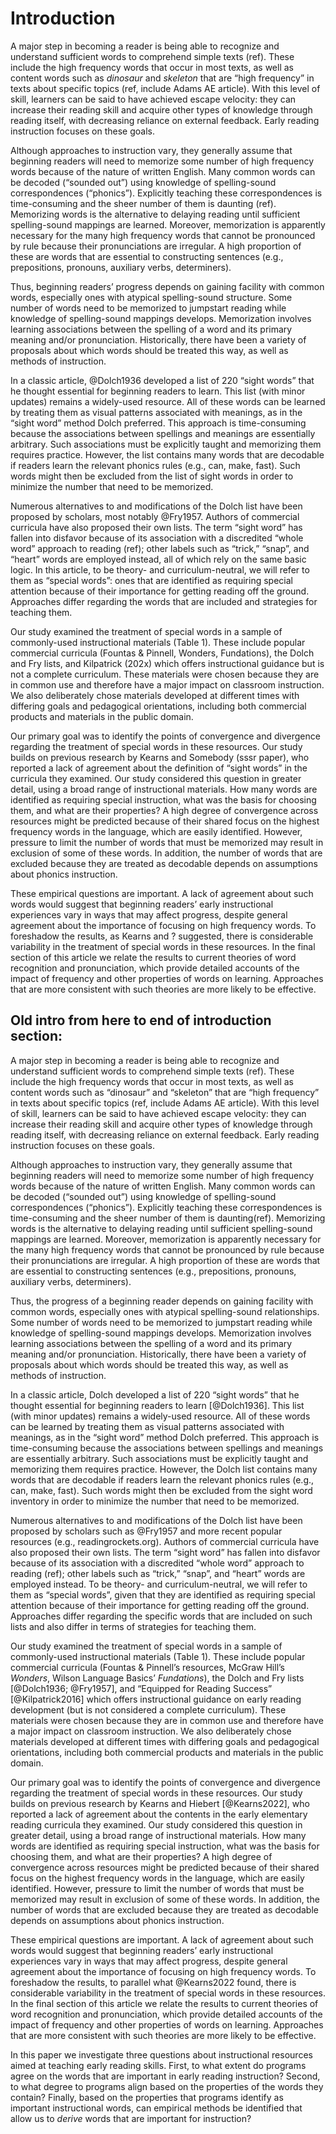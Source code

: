 # Introduction

A major step in becoming a reader is being able to recognize and understand sufficient words to comprehend simple texts (ref). These include the high frequency words that occur in most texts, as well as content words such as _dinosaur_ and _skeleton_ that are “high frequency” in texts about specific topics (ref, include Adams AE article). With this level of skill, learners can be said to have achieved escape velocity: they can increase their reading skill and acquire other types of knowledge through reading itself, with decreasing reliance on external feedback. Early reading instruction focuses on these goals.

Although approaches to instruction vary, they generally assume that beginning readers will need to memorize some number of high frequency words because of the nature of written English. Many common words can be decoded (“sounded out”) using knowledge of spelling-sound correspondences (“phonics”). Explicitly teaching these correspondences is time-consuming and the sheer number of them is daunting (ref). Memorizing words is the alternative to delaying reading until sufficient spelling-sound mappings are learned. Moreover, memorization is apparently necessary for the many high frequency words that cannot be pronounced by rule because their pronunciations are irregular. A high proportion of these are words that are essential to constructing sentences (e.g., prepositions, pronouns, auxiliary verbs, determiners). 

Thus, beginning readers’ progress depends on gaining facility with common words, especially ones with atypical spelling-sound structure. Some number of words need to be memorized to jumpstart reading while knowledge of spelling-sound mappings develops. Memorization involves learning associations between the spelling of a word and its primary meaning and/or pronunciation. Historically, there have been a variety of proposals about which words should be treated this way, as well as methods of instruction. 

In a classic article, @Dolch1936 developed a list of 220 “sight words” that he thought essential for beginning readers to learn. This list (with minor updates) remains a widely-used resource. All of these words can be learned by treating them as visual patterns associated with meanings, as in the “sight word” method Dolch preferred. This approach is time-consuming because the associations between spellings and meanings are essentially arbitrary. Such associations must be explicitly taught and memorizing them requires practice. However, the list contains many words that are decodable if readers learn the relevant phonics rules (e.g., can, make, fast). Such words might then be excluded from the list of sight words in order to minimize the number that need to be memorized. 

Numerous alternatives to and modifications of the Dolch list have been proposed by scholars, most notably @Fry1957. Authors of commercial curricula have also proposed their own lists. The term “sight word” has fallen into disfavor because of its association with a discredited “whole word” approach to reading (ref); other labels such as “trick,” “snap”, and “heart” words are employed instead, all of which rely on the same basic logic. In this article, to be theory- and curriculum-neutral, we will refer to them as “special words”: ones that are identified as requiring special attention because of their importance for getting reading off the ground. Approaches differ regarding the words that are included and strategies for teaching them.

Our study examined the treatment of special words in a sample of commonly-used instructional materials (Table 1). These include popular commercial curricula (Fountas & Pinnell, Wonders, Fundations), the Dolch and Fry lists, and Kilpatrick (202x) which offers instructional guidance but is not a complete curriculum. These materials were chosen because they are in common use and therefore have a major impact on classroom instruction. We also deliberately chose materials developed at different times with differing goals and pedagogical orientations, including both commercial products and materials in the public domain. 

Our primary goal was to identify the points of convergence and divergence regarding the treatment of special words in these resources. Our study builds on previous research by Kearns and Somebody (sssr paper), who reported a lack of agreement about the definition of “sight words” in the curricula they examined. Our study considered this question in greater detail, using a broad range of instructional materials. How many words are identified as requiring special instruction, what was the basis for choosing them, and what are their properties? A high degree of convergence across resources might be predicted because of their shared focus on the highest frequency words in the language, which are easily identified. However, pressure to limit the number of words that must be memorized may result in exclusion of some of these words. In addition, the number of words that are excluded because they are treated as decodable depends on assumptions about phonics instruction. 

These empirical questions are important. A lack of agreement about such words would suggest that beginning readers’ early instructional experiences vary in ways that may affect progress, despite general agreement about the importance of focusing on high frequency words. To foreshadow the results, as Kearns and ? suggested, there is considerable variability in the treatment of special words in these resources. In the final section of this article we relate the results to current theories of word recognition and pronunciation, which provide detailed accounts of the impact of frequency and other properties of words on learning. Approaches that are more consistent with such theories are more likely to be effective.


## Old intro from here to end of introduction section:
A major step in becoming a reader is being able to recognize and understand sufficient words to comprehend simple texts (ref). These include the high frequency words that occur in most texts, as well as content words such as "dinosaur" and "skeleton" that are “high frequency” in texts about specific topics (ref, include Adams AE article). With this level of skill, learners can be said to have achieved escape velocity: they can increase their reading skill and acquire other types of knowledge through reading itself, with decreasing reliance on external feedback. Early reading instruction focuses on these goals.

Although approaches to instruction vary, they generally assume that beginning readers will need to memorize some number of high frequency words because of the nature of written English. Many common words can be decoded (“sounded out”) using knowledge of spelling-sound correspondences (“phonics”). Explicitly teaching these correspondences is time-consuming and the sheer number of them is daunting(ref). Memorizing words is the alternative to delaying reading until sufficient spelling-sound mappings are learned. Moreover, memorization is apparently necessary for the many high frequency words that cannot be pronounced by rule because their pronunciations are irregular. A high proportion of these are words that are essential to constructing sentences (e.g., prepositions, pronouns, auxiliary verbs, determiners). 

Thus, the progress of a beginning reader depends on gaining facility with common words, especially ones with atypical spelling-sound relationships. Some number of words need to be memorized to jumpstart reading while knowledge of spelling-sound mappings develops. Memorization involves learning associations between the spelling of a word and its primary meaning and/or pronunciation. Historically, there have been a variety of proposals about which words should be treated this way, as well as methods of instruction. 

In a classic article, Dolch developed a list of 220 “sight words” that he thought essential for beginning readers to learn [@Dolch1936]. This list (with minor updates) remains a widely-used resource. All of these words can be learned by treating them as visual patterns associated with meanings, as in the “sight word” method Dolch preferred. This approach is time-consuming because the associations between spellings and meanings are essentially arbitrary. Such associations must be explicitly taught and memorizing them requires practice. However, the Dolch list contains many words that are decodable if readers learn the relevant phonics rules (e.g., can, make, fast). Such words might then be excluded from the sight word inventory in order to minimize the number that need to be memorized. 

Numerous alternatives to and modifications of the Dolch list have been proposed by scholars such as @Fry1957 and more recent popular resources (e.g., readingrockets.org). Authors of commercial curricula have also proposed their own lists. The term “sight word” has fallen into disfavor because of its association with a discredited “whole word” approach to reading (ref); other labels such as “trick,” “snap”, and “heart” words are employed instead. To be theory- and curriculum-neutral, we will refer to them as “special words”, given that they are identified as requiring special attention because of their importance for getting reading off the ground. Approaches differ regarding the specific words that are included on such lists and also differ in terms of strategies for teaching them.

Our study examined the treatment of special words in a sample of commonly-used instructional materials (Table 1). These include popular commercial curricula (Fountas & Pinnell's resources, McGraw Hill's *Wonders*, Wilson Language Basics' *Fundations*), the Dolch and Fry lists [@Dolch1936; @Fry1957], and "Equipped for Reading Success" [@Kilpatrick2016] which offers instructional guidance on early reading development (but is not considered a complete curriculum). These materials were chosen because they are in common use and therefore have a major impact on classroom instruction. We also deliberately chose materials developed at different times with differing goals and pedagogical orientations, including both commercial products and materials in the public domain. 

Our primary goal was to identify the points of convergence and divergence regarding the treatment of special words in these resources. Our study builds on previous research by Kearns and Hiebert [@Kearns2022], who reported a lack of agreement about the contents in the early elementary reading curricula they examined. Our study considered this question in greater detail, using a broad range of instructional materials. How many words are identified as requiring special instruction, what was the basis for choosing them, and what are their properties? A high degree of convergence across resources might be predicted because of their shared focus on the highest frequency words in the language, which are easily identified. However, pressure to limit the number of words that must be memorized may result in exclusion of some of these words. In addition, the number of words that are excluded because they are treated as decodable depends on assumptions about phonics instruction. 

These empirical questions are important. A lack of agreement about such words would suggest that beginning readers’ early instructional experiences vary in ways that may affect progress, despite general agreement about the importance of focusing on high frequency words. To foreshadow the results, to parallel what @Kearns2022 found, there is considerable variability in the treatment of special words in these resources. In the final section of this article we relate the results to current theories of word recognition and pronunciation, which provide detailed accounts of the impact of frequency and other properties of words on learning. Approaches that are more consistent with such theories are more likely to be effective.

In this paper we investigate three questions about instructional resources aimed at teaching early reading skills. First, to what extent do programs agree on the words that are important in early reading instruction? Second, to what degree to programs align based on the properties of the words they contain? Finally, based on the properties that programs identify as important instructional words, can empirical methods be identified that allow us to _derive_ words that are important for instruction?

